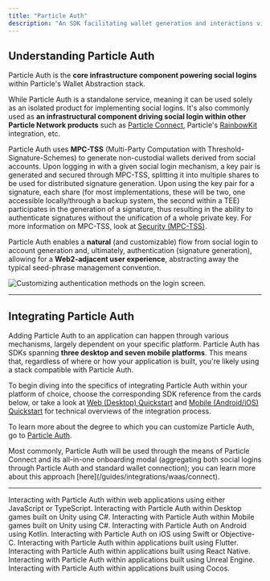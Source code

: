 ```yaml
---
title: "Particle Auth"
description: "An SDK facilitating wallet generation and interactions via social logins."
---
```


## Understanding Particle Auth

Particle Auth is the **core infrastructure component powering social logins** within Particle's Wallet Abstraction stack.

While Particle Auth is a standalone service, meaning it can be used solely as an isolated product for implementing social logins. It's also commonly used as **an infrastructural component driving social login within other Particle Network products** such as [Particle Connect](/guides/integrations/waas/connect), Particle's [RainbowKit](/guides/wallet-as-a-service/connection-kits/rainbow) integration, etc.

Particle Auth uses **MPC-TSS** (Multi-Party Computation with Threshold-Signature-Schemes) to generate non-custodial wallets derived from social accounts. Upon logging in with a given social login mechanism, a key pair is generated and secured through MPC-TSS, splitting it into multiple shares to be used for distributed signature generation. Upon using the key pair for a signature, each share (for most implementations, these will be two, one accessible locally/through a backup system, the second within a TEE) participates in the generation of a signature, thus resulting in the ability to authenticate signatures without the unification of a whole private key. For more information on MPC-TSS, look at [Security (MPC-TSS)](/landing/wallet-abstraction/waas/mpc-tss).

Particle Auth enables a **natural** (and customizable) flow from social login to account generation and, ultimately, authentication (signature generation), allowing for a **Web2-adjacent user experience**, abstracting away the typical seed-phrase management convention.

<Frame>
<img src="https://static.particle.network/mintlify/videos/01-Email-Phone-Socials-Login.gif" alt="Customizing authentication methods on the login screen." style={{ width: '100%', maxWidth: '600px' }} />
</Frame>

---

## Integrating Particle Auth

Adding Particle Auth to an application can happen through various mechanisms, largely dependent on your specific platform. Particle Auth has SDKs spanning **three desktop and seven mobile platforms**. This means that, regardless of where or how your application is built, you're likely using a stack compatible with Particle Auth.

To begin diving into the specifics of integrating Particle Auth within your platform of choice, choose the corresponding SDK reference from the cards below, or take a look at [Web (Desktop) Quickstart](/guides/wallet-as-a-service/waas/auth/web-quickstart) and [Mobile (Android/iOS) Quickstart](/guides/wallet-as-a-service/waas/mobile-quickstart) for technical overviews of the integration process.

To learn more about the degree to which you can customize Particle Auth, go to [Particle Auth](/guides/configuration/appearance/auth).

<Note> 
Most commonly, Particle Auth will be used through the means of Particle Connect and its all-in-one onboarding modal (aggregating both social logins through Particle Auth and standard wallet connection); you can learn more about this approach [here](/guides/integrations/waas/connect).
</Note>

---

<CardGroup cols={3}>
  <Card title="Web SDK" href="/api-reference/auth/desktop-sdks/web">
    Interacting with Particle Auth within web applications using either JavaScript or TypeScript.
  </Card>
    <Card title="Unity (Desktop) SDK" href="/api-reference/auth/desktop-sdks/unity">
    Interacting with Particle Auth within Desktop games built on Unity using C#.
  </Card>
  <Card title="Unity (Mobile) SDK" href="/api-reference/auth/mobile-sdks/unity">
    Interacting with Particle Auth within Mobile games built on Unity using C#.
  </Card>
   <Card title="Android SDK" href="/api-reference/auth/mobile-sdks/android">
    Interacting with Particle Auth on Android using Kotlin.
  </Card>
    <Card title="iOS SDK" href="/api-reference/auth/mobile-sdks/ios">
    Interacting with Particle Auth on iOS using Swift or Objective-C.
  </Card>
     <Card title="Flutter SDK" href="/api-reference/auth/mobile-sdks/flutter">
    Interacting with Particle Auth within applications built using Flutter.
  </Card>
  <Card title="React Native SDK" href="/api-reference/auth/mobile-sdks/react">
    Interacting with Particle Auth within applications built using React Native.
  </Card>
  <Card title="Unreal Engine SDK" href="/api-reference/auth/multi/unreal">
    Interacting with Particle Auth within applications built using Unreal Engine.
  </Card>
  <Card title="Cocos SDK" href="/api-reference/auth/mobile-sdks/cocos">
    Interacting with Particle Auth within applications built using Cocos.
  </Card>
</CardGroup>
